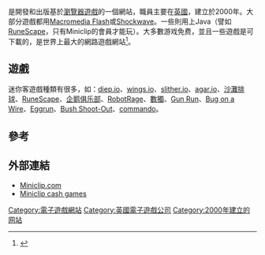 {{Multiple issues|
{{Onesource|time=2020-06-22T12:55:48+00:00}}
{{Refimprove|time=2020-06-22T12:55:48+00:00}}
}}
{{NoteTA
| G1 = Games
}}
{{Infobox Website
| logo = File:Miniclip.png
| name = 迷你客
| url = http://www.miniclip.com/
| screenshot =
| commercial = 是
| location_country = {{SUI}}[[納沙泰爾|納沙泰爾]]
| type = [[網路遊戲|網路遊戲]]
| registration = 免費
| owner = Miniclip
| author = Miniclip
}}

{{Vgname2|迷你客|en=Miniclip}}是開發和出版基於[[瀏覽器遊戲|瀏覽器遊戲]]的一個網站，職員主要在[[英國|英國]]，建立於2000年。大部分遊戲都用[[Macromedia_Flash|Macromedia Flash]]或[[Macromedia_Shockwave|Shockwave]]。一些則用上Java（譬如[[RuneScape|RuneScape]]，只有Miniclip的會員才能玩）。大多數游戏免费，並且一些遊戲是可下載的，是世界上最大的網路遊戲網站<ref>{{Cite web |url=https://www.alexa.com/siteinfo/www.miniclip.com |title=迷你客 |access-date=2020-01-19 |archive-date=2016-03-05 |archive-url=https://web.archive.org/web/20160305074415/http://www.alexa.com/siteinfo/www.miniclip.com |dead-url=no }}</ref>。

== 遊戲 ==
迷你客遊戲種類有很多，如：[[diep.io|diep.io]]、[[wings.io|wings.io]]、[[slither.io|slither.io]]、[[agar.io|agar.io]]、[[沙灘排球|沙灘排球]]、[[RuneScape|RuneScape]]、[[企鹅俱乐部|企鹅俱乐部]]、[[RobotRage|RobotRage]]、[[數獨|數獨]]、[[Gun_Run|Gun Run]]、[[Bug_on_a_Wire|Bug on a Wire]]、[[Eggrun|Eggrun]]、[[Bush_Shoot-Out|Bush Shoot-Out]]、[[commando|commando]]。

== 參考 ==
<references/>

== 外部連結 ==
*[http://www.miniclip.com Miniclip.com]
*[https://web.archive.org/web/20060811231308/http://tournaments.miniclip.com/ Miniclip cash games]

{{DEFAULTSORT:Miniclip}}
{{videogame-website-stub}}

[[Category:電子遊戲網站|Category:電子遊戲網站]]
[[Category:英國電子遊戲公司|Category:英國電子遊戲公司]]
[[Category:2000年建立的网站|Category:2000年建立的网站]]